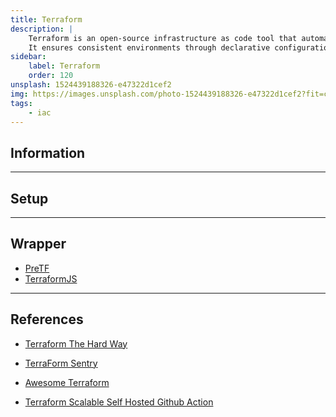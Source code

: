 ```yaml
---
title: Terraform
description: |
    Terraform is an open-source infrastructure as code tool that automates the provisioning of hardware and software resources across multiple providers.
    It ensures consistent environments through declarative configuration files
sidebar:
    label: Terraform
    order: 120
unsplash: 1524439188326-e47322d1cef2
img: https://images.unsplash.com/photo-1524439188326-e47322d1cef2?fit=crop&w=1400&h=700&q=75
tags:
    - iac
---
```


## Information

---

## Setup

---

## Wrapper

-   [PreTF](https://github.com/raymondbutcher/pretf)
-   [TerraformJS](https://github.com/mdawar/terraformjs)

---

## References

-   [Terraform The Hard Way](https://github.com/AdminTurnedDevOps/Terraform-The-Hard-Way)

-   [TerraForm Sentry](https://github.com/jianyuan/terraform-provider-sentry)

-   [Awesome Terraform](https://github.com/shuaibiyy/awesome-terraform)

-   [Terraform Scalable Self Hosted Github Action](https://github.com/philips-labs/terraform-aws-github-runner)
